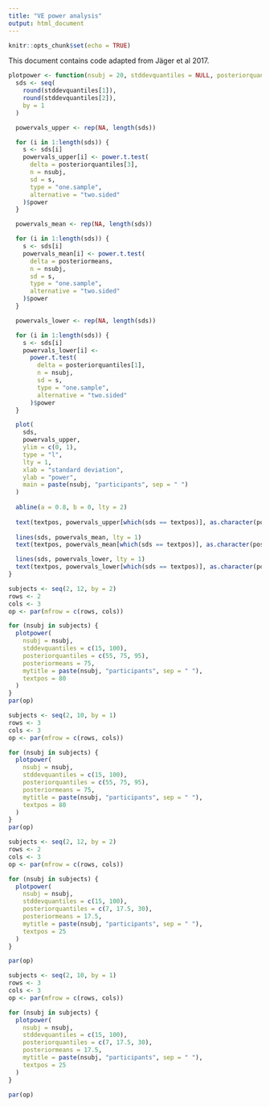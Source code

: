 ```yaml
---
title: "VE power analysis"
output: html_document
---
```


```r
knitr::opts_chunk$set(echo = TRUE)
```

This document contains code adapted from Jäger et al 2017.

```r
plotpower <- function(nsubj = 20, stddevquantiles = NULL, posteriorquantiles = NULL, posteriormeans = NULL, mytitle = NULL, textpos = 50) {
  sds <- seq(
    round(stddevquantiles[1]),
    round(stddevquantiles[2]),
    by = 1
  )

  powervals_upper <- rep(NA, length(sds))

  for (i in 1:length(sds)) {
    s <- sds[i]
    powervals_upper[i] <- power.t.test(
      delta = posteriorquantiles[3],
      n = nsubj,
      sd = s,
      type = "one.sample",
      alternative = "two.sided"
    )$power
  }

  powervals_mean <- rep(NA, length(sds))

  for (i in 1:length(sds)) {
    s <- sds[i]
    powervals_mean[i] <- power.t.test(
      delta = posteriormeans,
      n = nsubj,
      sd = s,
      type = "one.sample",
      alternative = "two.sided"
    )$power
  }

  powervals_lower <- rep(NA, length(sds))

  for (i in 1:length(sds)) {
    s <- sds[i]
    powervals_lower[i] <-
      power.t.test(
        delta = posteriorquantiles[1],
        n = nsubj,
        sd = s,
        type = "one.sample",
        alternative = "two.sided"
      )$power
  }

  plot(
    sds,
    powervals_upper,
    ylim = c(0, 1),
    type = "l",
    lty = 1,
    xlab = "standard deviation",
    ylab = "power",
    main = paste(nsubj, "participants", sep = " ")
  )
  
  abline(a = 0.8, b = 0, lty = 2)
  
  text(textpos, powervals_upper[which(sds == textpos)], as.character(posteriorquantiles[3]))
  
  lines(sds, powervals_mean, lty = 1)
  text(textpos, powervals_mean[which(sds == textpos)], as.character(posteriormeans))

  lines(sds, powervals_lower, lty = 1)
  text(textpos, powervals_lower[which(sds == textpos)], as.character(posteriorquantiles[1]))
}
```

```r
subjects <- seq(2, 12, by = 2)
rows <- 2
cols <- 3
op <- par(mfrow = c(rows, cols))

for (nsubj in subjects) {
  plotpower(
    nsubj = nsubj,
    stddevquantiles = c(15, 100),
    posteriorquantiles = c(55, 75, 95),
    posteriormeans = 75,
    mytitle = paste(nsubj, "participants", sep = " "),
    textpos = 80
  )
}
par(op)
```

```r
subjects <- seq(2, 10, by = 1)
rows <- 3
cols <- 3
op <- par(mfrow = c(rows, cols))

for (nsubj in subjects) {
  plotpower(
    nsubj = nsubj,
    stddevquantiles = c(15, 100),
    posteriorquantiles = c(55, 75, 95),
    posteriormeans = 75,
    mytitle = paste(nsubj, "participants", sep = " "),
    textpos = 80
  )
}
par(op)
```

```r
subjects <- seq(2, 12, by = 2)
rows <- 2
cols <- 3
op <- par(mfrow = c(rows, cols))

for (nsubj in subjects) {
  plotpower(
    nsubj = nsubj,
    stddevquantiles = c(15, 100),
    posteriorquantiles = c(7, 17.5, 30),
    posteriormeans = 17.5,
    mytitle = paste(nsubj, "participants", sep = " "),
    textpos = 25
  )
}

par(op)
```

```r
subjects <- seq(2, 10, by = 1)
rows <- 3
cols <- 3
op <- par(mfrow = c(rows, cols))

for (nsubj in subjects) {
  plotpower(
    nsubj = nsubj,
    stddevquantiles = c(15, 100),
    posteriorquantiles = c(7, 17.5, 30),
    posteriormeans = 17.5,
    mytitle = paste(nsubj, "participants", sep = " "),
    textpos = 25
  )
}

par(op)
```
